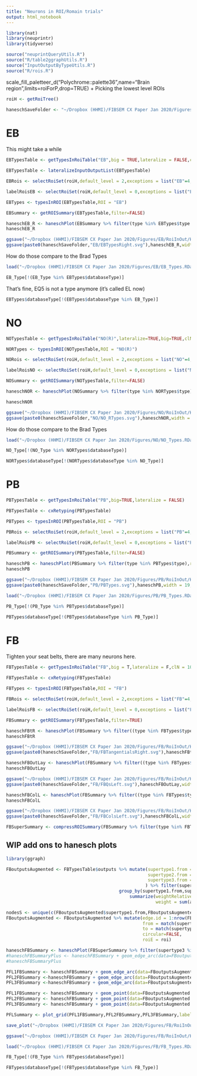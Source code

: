 ```yaml
---
title: "Neurons in ROI/Romain trials"
output: html_notebook
---
```



```r
library(nat)
library(neuprintr)
library(tidyverse)

source("neuprintQueryUtils.R")
source("R/table2ggraphUtils.R")
source("InputOutputByTypeUtils.R")
source("R/rois.R")

```
  scale_fill_paletteer_d("Polychrome::palette36",name="Brain region",limits=roiForP,drop=TRUE) + 
Picking the lowest level ROIs
```r
roiH <- getRoiTree()
```

```r
haneschSaveFolder <- "~/Dropbox (HHMI)/FIBSEM CX Paper Jan 2020/Figures/FirstDraftFigs/HaneschPlots/"
```


# EB
This might take a while
```r
EBTypesTable <- getTypesInRoiTable("EB",big = TRUE,lateralize = FALSE,clN = 5)
```


```r
EBTypesTable <- lateralizeInputOutputList(EBTypesTable)
```


```r
EBRois <- selectRoiSet(roiH,default_level = 2,exceptions = list("EB"=4,"LAL(R)"=4))
```

```r
labelRoisEB <- selectRoiSet(roiH,default_level = 0,exceptions = list("EB"=2),exceptionLevelMatch = 2)
```


```r
EBTypes <- typesInROI(EBTypesTable,ROI = "EB")
```

```r
EBSummary <- getROISummary(EBTypesTable,filter=FALSE)
```

```r
haneschEB_R <- haneschPlot(EBSummary %>% filter(type %in% EBTypes$type & ((!grepl("_L.*",type) & supertype3 != "EB Columnar")| grepl("_L",type) & supertype3 == "EB Columnar")),grouping="supertype2",flip=T,roiSelect = EBRois,roiLabel = labelRoisEB)
haneschEB_R
```

```r
ggsave("~/Dropbox (HHMI)/FIBSEM CX Paper Jan 2020/Figures/EB/RoiInOut/HaneschEBTypes_Right.svg",haneschEB_R,width = 14,height=6)
ggsave(paste0(haneschSaveFolder,"EB/EBTypesRight.svg"),haneschEB_R,width = 14,height=6)
```

How do those compare to the Brad Types
```r
load("~/Dropbox (HHMI)/FIBSEM CX Paper Jan 2020/Figures/EB/EB_Types.RData")
```

```r
EB_Type[!(EB_Type %in% EBTypes$databaseType)]
```
That's fine, EQ5 is not a type anymore (it's called EL now)
```r
EBTypes$databaseType[!(EBTypes$databaseType %in% EB_Type)]
```

# NO

```r
NOTypesTable <- getTypesInRoiTable("NO(R)",lateralize=TRUE,big=TRUE,clN = 10)
```

```r
NORTypes <- typesInROI(NOTypesTable,ROI = "NO(R)")
```

```r
NORois <- selectRoiSet(roiH,default_level = 2,exceptions = list("NO"=4,"LAL(R)"=4))

labelRoisNO <- selectRoiSet(roiH,default_level = 0,exceptions = list("NO"=2),exceptionLevelMatch = 2)
```


```r
NOSummary <- getROISummary(NOTypesTable,filter=FALSE)
```

```r
haneschNOR <- haneschPlot(NOSummary %>% filter(type %in% NORTypes$type),grouping="supertype2",flip=T,roiSelect = NORois,roiLabel = labelRoisNO)
```

```r
haneschNOR
```


```r
ggsave("~/Dropbox (HHMI)/FIBSEM CX Paper Jan 2020/Figures/NO/RoiInOut/HaneschNORTypes.svg",haneschNOR,width = 15,height=8)
ggsave(paste0(haneschSaveFolder,"NO/NO_RTypes.svg"),haneschNOR,width = 15,height=8)
```


How do those compare to the Brad Types

```r
load("~/Dropbox (HHMI)/FIBSEM CX Paper Jan 2020/Figures/NO/NO_Types.RData")
```

```r
NO_Type[!(NO_Type %in% NORTypes$databaseType)]
```
```r
NORTypes$databaseType[!(NORTypes$databaseType %in% NO_Type)]
```

# PB
```r
PBTypesTable <- getTypesInRoiTable("PB",big=TRUE,lateralize = FALSE)
```
```r
PBTypesTable <- cxRetyping(PBTypesTable)
```


```r
PBTypes <- typesInROI(PBTypesTable,ROI = "PB")
```

```r
PBRois <- selectRoiSet(roiH,default_level = 2,exceptions = list("PB"=4,"LAL(R)"=4))

labelRoisPB <- selectRoiSet(roiH,default_level = 0,exceptions = list("PB"=2),exceptionLevelMatch = 2)
```

```r
PBSummary <- getROISummary(PBTypesTable,filter=FALSE)
```

```r
haneschPB <- haneschPlot(PBSummary %>% filter(type %in% PBTypes$type),roiSelect = PBRois,flip = T,grouping = "supertype2",roiLabel = labelRoisPB)
haneschPB
```

```r
ggsave("~/Dropbox (HHMI)/FIBSEM CX Paper Jan 2020/Figures/PB/RoiInOut/HaneschPBTypes.svg",haneschPB,width = 19,height=8)
ggsave(paste0(haneschSaveFolder,"PB/PBTypes.svg"),haneschPB,width = 19,height=8)
```

```r
load("~/Dropbox (HHMI)/FIBSEM CX Paper Jan 2020/Figures/PB/PB_Types.RData")
```

```r
PB_Type[!(PB_Type %in% PBTypes$databaseType)]
```
```r
PBTypes$databaseType[!(PBTypes$databaseType %in% PB_Type)]
```

# FB
Tighten your seat belts, there are many neurons here.
```r
FBTypesTable <- getTypesInRoiTable("FB",big = T,lateralize = F,clN = 10)
```

```r
FBTypesTable <- cxRetyping(FBTypesTable)
```


```r
FBTypes <- typesInROI(FBTypesTable,ROI = "FB")
```

```r
FBRois <- selectRoiSet(roiH,default_level = 2,exceptions = list("FB"=4,"LAL(R)"=4,"CRE(R)"=4))

labelRoisFB <- selectRoiSet(roiH,default_level = 0,exceptions = list("FB"=2),exceptionLevelMatch = 2)
```

```r
FBSummary <- getROISummary(FBTypesTable,filter=TRUE)
```

```r
haneschFBtR <- haneschPlot(FBSummary %>% filter((type %in% FBTypes$type) & supertype2 == "FBt" & !grepl("_L",type)),roiSelect=FBRois,flip = T,roiLabel = labelRoisFB,grouping="supertype1")
haneschFBtR
```

```r
ggsave("~/Dropbox (HHMI)/FIBSEM CX Paper Jan 2020/Figures/FB/RoiInOut/HaneschTangentialRight.svg",haneschFBtR,width=25,height=8)
ggsave(paste0(haneschSaveFolder,"FB/FBTangentialsRight.svg"),haneschFBtR,width = 25,height=8)
```

```r
haneschFBOutLay <- haneschPlot(FBSummary %>% filter((type %in% FBTypes$type) & (supertype3 == "FB Output") & !grepl("_R",type)),roiSelect = FBRois,flip=T,roiLabel = labelRoisFB,grouping="supertype2")
haneschFBOutLay
```

```r
ggsave("~/Dropbox (HHMI)/FIBSEM CX Paper Jan 2020/Figures/FB/RoiInOut/HaneschFB-QsLeft.svg",haneschFBOutLay,width = 12,height=8)
ggsave(paste0(haneschSaveFolder,"FB/FBQsLeft.svg"),haneschFBOutLay,width = 12,height=8)
```

```r
haneschFBColL <- haneschPlot(FBSummary %>% filter((type %in% FBTypes$type) & (supertype3 == "FB Columnar") & !grepl("_R",type)),roiSelect = FBRois,flip=T,roiLabel = labelRoisFB,grouping="supertype2")
haneschFBColL
```
```r
ggsave("~/Dropbox (HHMI)/FIBSEM CX Paper Jan 2020/Figures/FB/RoiInOut/HaneschFBColumnarLeft.svg",haneschFBColL,width = 12,height=8)
ggsave(paste0(haneschSaveFolder,"FB/FBColsLeft.svg"),haneschFBColL,width = 12,height=8)
```

```r
FBSuperSummary <- compressROISummary(FBSummary %>% filter(type %in% FBTypes$type),level = 1,stat = sum)
```


## WIP add ons to hanesch plots

```r
library(ggraph)
```

```r
FBoutputsAugmented <- FBTypesTable$outputs %>% mutate(supertype1.from = supertype(databaseTypeFrom,level=1),supertype1.to = supertype(databaseTypeTo,level=1),
                                                      supertype2.from = supertype(databaseTypeFrom,level=2),supertype2.to = supertype(databaseTypeTo,level=2),
                                                      supertype3.from = supertype(databaseTypeFrom,level=3),supertype3.to = supertype(databaseTypeTo,level=3),
                                                     ) %>% filter(supertype3.from %in% c("FB Columnar","FB Interneuron","FB Output") & supertype3.to %in% c("FB Columnar","FB Interneuron","FB Output") & startsWith(roi,"FBl")) %>%
                                           group_by(supertype1.from,supertype1.to,roi,supertype2.from,supertype2.to,supertype3.to,supertype3.from) %>%
                                               summarize(weightRelative= sum(weightRelative),
                                                         weight = sum(absoluteWeight)) %>% ungroup()

nodesS <- unique(c(FBoutputsAugmented$supertype1.from,FBoutputsAugmented$supertype1.to))
FBoutputsAugmented <- FBoutputsAugmented %>% mutate(edge.id = 1:nrow(FBoutputsAugmented),
                                                    from = match(supertype1.from,nodesS),
                                                    to = match(supertype1.to,nodesS),
                                                    circular=FALSE,
                                                    roiE = roi)
```

```r
haneschFBSummary <- haneschPlot(FBSuperSummary %>% filter(supertype3 %in% c("FB Columnar","FB Interneuron","FB Output") & startsWith(roi,"FB")),roiSelect = normalROIs,flip=TRUE,alphaG = 0.2)
#haneschFBSummaryPlus <- haneschFBSummary + geom_edge_arc(data=FBoutputsAugmented,aes(x=roi,xend=roi,y=supertype1.from,yend=supertype1.to,color=supertype2.from,width=weightRelative),alpha=0.3) + facet_wrap(roiE ~ .) 
#haneschFBSummaryPlus
```
```r
PFL1FBSummary <- haneschFBSummary + geom_edge_arc(data=FBoutputsAugmented %>% filter(supertype1.from == "PFL1" | supertype1.to == "PFL1"),aes(x=roi,xend=roi,y=supertype1.from,yend=supertype1.to,color=supertype2.from,width=weightRelative),alpha=0.3) 
PFL2FBSummary <-haneschFBSummary + geom_edge_arc(data=FBoutputsAugmented %>% filter(supertype1.from == "PFL2" | supertype1.to == "PFL2"),aes(x=roi,xend=roi,y=supertype1.from,yend=supertype1.to,color=supertype2.from,width=weightRelative),alpha=0.3) 
PFL3FBSummary <-haneschFBSummary + geom_edge_arc(data=FBoutputsAugmented %>% filter(supertype1.from == "PFL3" | supertype1.to == "PFL3"),aes(x=roi,xend=roi,y=supertype1.from,yend=supertype1.to,color=supertype2.from,width=weightRelative),alpha=0.3)  
```

```r
PFL1FBSummary <- haneschFBSummary + geom_point(data=FBoutputsAugmented %>% filter(supertype1.from == "PFL1" | supertype1.to == "PFL1"),aes(x=roi,y=ifelse(supertype1.from=="PFL1",supertype1.to,supertype1.from),size=weight))
PFL2FBSummary <- haneschFBSummary + geom_point(data=FBoutputsAugmented %>% filter(supertype1.from == "PFL2" | supertype1.to == "PFL2"),aes(x=roi,y=ifelse(supertype1.from=="PFL1",supertype1.to,supertype1.from),size=weight))
PFL3FBSummary <- haneschFBSummary + geom_point(data=FBoutputsAugmented %>% filter(supertype1.from == "PFL3" | supertype1.to == "PFL3"),aes(x=roi,y=ifelse(supertype1.from=="PFL3",supertype1.to,supertype1.from),size=weight))
```

```r
PFLSummary <- plot_grid(PFL1FBSummary,PFL2FBSummary,PFL3FBSummary,labels=c("PFL1","PFL2","PFL3"),nrow = 1)
```

```r
save_plot("~/Dropbox (HHMI)/FIBSEM CX Paper Jan 2020/Figures/FB/RoiInOut/PFLsInFB.svg",PFLSummary,base_width = 28,base_height = 6)
```

```r
ggsave("~/Dropbox (HHMI)/FIBSEM CX Paper Jan 2020/Figures/FB/RoiInOut/HaneschFBTypesInFBWithEdges2.svg",haneschFBSummaryPlus,width = 30,height=20)
```

```r
load("~/Dropbox (HHMI)/FIBSEM CX Paper Jan 2020/Figures/FB/FB_Types.RData")
```

```r
FB_Type[!(FB_Type %in% FBTypes$databaseType)]
```
```r
FBTypes$databaseType[!(FBTypes$databaseType %in% FB_Type)]
```
